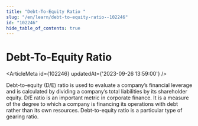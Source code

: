 ```yaml
---
title: "Debt-To-Equity Ratio "
slug: "/en/learn/debt-to-equity-ratio--102246"
id: "102246"
hide_table_of_contents: true
---
```



# Debt-To-Equity Ratio 

<ArticleMeta id={102246} updatedAt={'2023-09-26 13:59:00'} />
<div className='border-solid border-b border-t-0 my-4 border-[var(--ifm-color-gray-300)]' />

Debt-to-equity (D/E) ratio is used to evaluate a company’s financial leverage and is calculated by dividing a company’s total liabilities by its shareholder equity. D/E ratio is an important metric in corporate finance. It is a measure of the degree to which a company is financing its operations with debt rather than its own resources. Debt-to-equity ratio is a particular type of gearing ratio.
